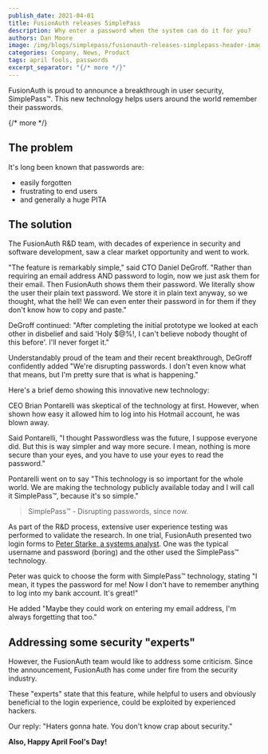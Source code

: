 ```yaml
---
publish_date: 2021-04-01 
title: FusionAuth releases SimplePass
description: Why enter a password when the system can do it for you?
authors: Dan Moore
image: /img/blogs/simplepass/fusionauth-releases-simplepass-header-image.png
categories: Company, News, Product
tags: april fools, passwords
excerpt_separator: "{/* more */}"
---
```


FusionAuth is proud to announce a breakthrough in user security, SimplePass&trade;. This new technology helps users around the world remember their passwords. 

{/* more */}

## The problem 

It's long been known that passwords are:

* easily forgotten
* frustrating to end users
* and generally a huge PITA

## The solution

The FusionAuth R&D team, with decades of experience in security and software development, saw a clear market opportunity and went to work.

"The feature is remarkably simple," said CTO Daniel DeGroff. "Rather than requiring an email address AND password to login, now we just ask them for their email. Then FusionAuth shows them their password. We literally show the user their plain text password. We store it in plain text anyway, so we thought, what the hell! We can even enter their password in for them if they don't know how to copy and paste."

DeGroff continued: "After completing the initial prototype we looked at each other in disbelief and said 'Holy $@%!, I can't believe nobody thought of this before'. I'll never forget it."

Understandably proud of the team and their recent breakthrough, DeGroff confidently added "We're disrupting passwords. I don't even know what that means, but I'm pretty sure that is what is happening."

Here's a brief demo showing this innovative new technology:

<YouTube id="OjvLnZVNaKQ" />

CEO Brian Pontarelli was skeptical of the technology at first. However, when shown how easy it allowed him to log into his Hotmail account, he was blown away. 


Said Pontarelli, "I thought Passwordless was the future, I suppose everyone did. But this is way simpler and way more secure. I mean, nothing is more secure than your eyes, and you have to use your eyes to read the password." 

Pontarelli went on to say "This technology is so important for the whole world. We are making the technology publicly available today and I will call it SimplePass&trade;, because it's so simple."

> SimplePass&trade; - Disrupting passwords, since now.

As part of the R&D process, extensive user experience testing was performed to validate the research. In one trial, FusionAuth presented two login forms to [Peter Starke, a systems analyst](https://www.theonion.com/most-popular-passwords-of-year-include-123456-password-1821529484). One was the typical username and password (boring) and the other used the SimplePass&trade; technology.

Peter was quick to choose the form with SimplePass&trade; technology, stating "I mean, it types the password for me! Now I don't have to remember anything to log into my bank account. It's great!"

He added "Maybe they could work on entering my email address, I'm always forgetting that too."

## Addressing some security "experts"

However, the FusionAuth team would like to address some criticism. Since the announcement, FusionAuth has come under fire from the security industry. 

These "experts" state that this feature, while helpful to users and obviously beneficial to the login  experience, could be exploited by experienced hackers.

Our reply: "Haters gonna hate. You don't know crap about security."

**Also, Happy April Fool's Day!**

